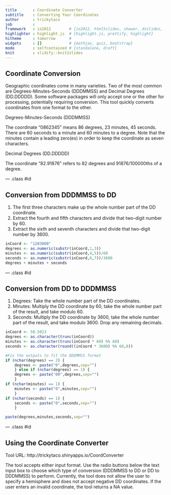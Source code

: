 ```yaml
---
title       : Coordinate Converter
subtitle    : Converting Your Coordinates
author      : trickytaco
job         : 
framework   : io2012        # {io2012, html5slides, shower, dzslides, ...}
highlighter : highlight.js  # {highlight.js, prettify, highlight}
hitheme     : tomorrow      # 
widgets     : []            # {mathjax, quiz, bootstrap}
mode        : selfcontained # {standalone, draft}
knit        : slidify::knit2slides
---
```


## Coordinate Conversion

Geographic coordinates come in many varieties.  Two of the most common are Degrees-Minutes-Seconds (DDDMMSS) and Decimal Degrees (DD.DDDDD).  Some software packages will only accept one or the other for processing, potentially requiring conversion.  This tool quickly converts coordinates from one format to the other.

Degrees-Minutes-Seconds (DDDMMSS)

The coordinate "0862345" means 86 degrees, 23 minutes, 45 seconds.  There are 60 seconds to a minute and 60 minutes to a degree.  Note that the minutes contain a leading zero(es) in order to keep the coordinate as seven characters.

Decimal Degrees (DD.DDDDD)

The coordinate "82.91876" refers to 82 degrees and 91876/100000ths of a degree.

--- .class #id

## Conversion from DDDMMSS to DD

1. The first three characters make up the whole number part of the DD coordinate.
2. Extract the fourth and fifth characters and divide that two-digit number by 60.
3. Extract the sixth and seventh characters and divide that two-digit number by 3600.

```r
inCoord <- "1203000"
degrees <- as.numeric(substr(inCoord,1,3))
minutes <- as.numeric(substr(inCoord,4,5))/60
seconds <- as.numeric(substr(inCoord,6,7))/3600
degrees + minutes + seconds
```

--- .class #id

## Conversion from DD to DDDMMSS

1. Degrees: Take the whole number part of the DD coordinates.
2. Minutes: Multiply the DD coordinate by 60, take the whole number part of the result, and take modulo 60.
3. Seconds: Multiply the DD coordinate by 3600, take the whole number part of the result, and take modulo 3600.  Drop any remaining decimals.

```r
inCoord <- 50.5023
degrees <- as.character(trunc(inCoord))
minutes <- as.character(trunc(inCoord * 60) %% 60)
seconds <- as.character(round((inCoord * 3600) %% 60,0))
```
```r
#Fix the outputs to fit the DDDMMSS format
if (nchar(degrees) == 2) {
    degrees <- paste("0",degrees,sep="")
    } else if (nchar(degrees) == 1) {
    degrees <- paste("00",degrees,sep="")
    }
if (nchar(minutes) == 1) {
    minutes <- paste("0",minutes,sep="")
    }
if (nchar(seconds) == 1) {
    seconds <- paste("0",seconds,sep="")
    }
```
```r
paste(degrees,minutes,seconds,sep="")
```

--- .class #id

## Using the Coordinate Converter

Tool URL: http://trickytaco.shinyapps.io/CoordConverter

The tool accepts either input format.  Use the radio buttons below the text input box to choose which type of conversion (DDDMMSS to DD or DD to DDDMMSS) to perform.  Currently, the tool does not allow the user to specify a hemisphere and does not accept negative DD coordinates.  If the user enters an invalid coordinate, the tool returns a NA value.



